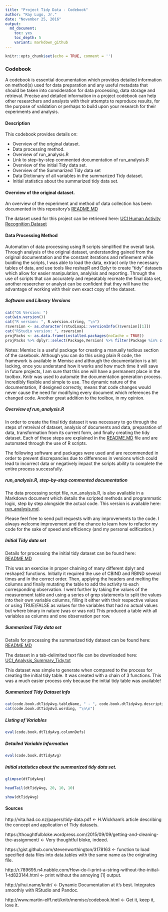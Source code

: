 ```yaml
---
title: "Project Tidy Data - Codebook"
author: "Ray Lugo, Jr."
date: "November 25, 2016"
output:
  md_document:
    toc: yes
    toc_depth: 5
    variant: markdown_github
---
```

```r
knitr::opts_chunk$set(echo = TRUE, comment = '')
```
### Codebook

A codebook is essential documentation which provides detailed information on method(s) used for data preparation and any useful metadata that should be taken into consideration for data processing, data storage and retrieval.  Precise and detailed information in a project codebook can help other researchers and analysts with their attempts to reproduce results, for the purpose of validation or perhaps to build upon your research for their experiments and analysis.

#### Description

This codebook provides details on:

- Overview of the original dataset.
- Data processing method.
- Overview of run\_analysis.R
- Link to step-by-step commented documentation of run\_analysis.R
- Overview of the initial Tidy data set.
- Overview of the Summarized Tidy data set
- Data Dictionary of all variables in the summarized Tidy dataset.
- Initial statistics about the summarized tidy data set.


#### Overview of the original dataset.

An overview of the experiment and method of data collection has been documented in this repository's  [README.MD](https://github.com/rlugojr/Project_Tidy_Data#original-experiment)

The dataset used for this project can be retrieved here: [UCI Human Activity Recognition Dataset](https://d396qusza40orc.cloudfront.net/getdata%2Fprojectfiles%2FUCI%20HAR%20Dataset.zip)


#### Data Processing Method

Automation of data processing using R scripts simplified the overall task.  Through analysis of the original dataset, understanding gained from the original documentation and the constant iterations and refinement while buidling the scripts, I was able to load the data, extract only the necessary tables of data, and use tools like reshapR and Dplyr to create "tidy" datasets which allow for easier manipulation, analyisis and reporting.  Through the use of scripts that can accurately and repeatably recreate the final data set, another reseercher or analyst can be confident that they will have the advantage of working with their own exact copy of the dataset.


##### Software and Library Versions

```r
cat("OS Version: ")
cat(win.version())
cat("R version: ", R.version.string, "\n")
rsversion <- as.character(rstudioapi::versionInfo()$version[[1]])
cat("RStudio version: ", rsversion)
projPacks <- as.data.frame(installed.packages(noCache = TRUE))
projPacks %>% dplyr::select(Package,Version) %>% filter(Package %in% c("data.table","dtplyr","dplyr","readr","stringr", "psych", "reshape2", "rmarkdown", "knitr", "memisc")) %>% arrange(Package,Version)
```

Notes:  Memisc is a useful package for creating a manually tedious section of the casebook.  Although you can do this using plain R code, the framework is available in Memisc and although the documentation is a bit lacking, once you understand how it works and how much time it will save in future projects, I am sure that this one will have a permanent place in the toolbox.  Knitr was used to automate the documentation generation process.  Incredibly flexible and simple to use.  The dynamic nature of the documentation, if designed correctly, means that code changes would never cause the need for modifying every document which references the changed code.  Another great addition to the toolbox, in my opinion.


##### Overview of run\_analysis.R

In order to create the final tidy dataset it was necessary to go through the steps of retreival of dataset, analysis of documents and data, preparation of data, transformation from its current form, and finally creating the tidy dataset.  Each of these steps are explained in the [README.MD](https://github.com/rlugojr/Project_Tidy_Data#data-preparation) file and are automated through the use of R scripts.

The following software and packages were used and are recommended in order to prevent discrepancies due to differences in versions which could lead to incorrect data or negatively impact the scripts ability to complete the entire process successfully.


##### run\_analysis.R, step-by-step commented documentation

The data processing script file, run\_analysis.R, is also available in a Markdown document which details the scripted methods and programmatic logic, step by step alongside the actual code.  This version is available here: [run\_analysis.md](https://github.com/rlugojr/Project_Tidy_Data/blob/master/run_analysis.md).

Please feel free to send pull requests with any improvements to the code.  I always welcome improvement and the chance to learn how to refactor my code for the sake of speed and efficiency (and my personal edification.)


##### Initial Tidy data set

Details for processing the initial tidy dataset can be found here: [README.MD](https://github.com/rlugojr/Project_Tidy_Data#data-preparation)

This was an exercise in proper chaining of many different dplyr and reshape2 functions.  Initially it required the use of CBIND and RBIND several times and in the correct order.  Then, applying the headers and melting the columns and finally mutating the table to add the activity to each corresponding observation.  I went further by taking the values of the measurement table and using a series of grep statements to split the values into their own variable columns, filling it either with their respective values or using TRUE\\FALSE as values for the variables that had no actual values but where binary in nature (was or was not)  This produced a table with all variables as columns and one observation per row.


##### Summarized Tidy data set

Details for processing the summarized tidy dataset can be found here: [README.MD](https://github.com/rlugojr/Project_Tidy_Data#data-preparation)

The dataset in a tab-delimited text file can be downloaded here: [UCI_Analysis_Summary_Tidy.txt](https://github.com/rlugojr/Project_Tidy_Data/data/UCI_Analysis_Summary_Tidy.txt)

This dataset was simple to generate when compared to the process for creating the initial tidy table.  It was created with a chain of 3 functions.  This was a much easier process only because the initial tidy table was available!

##### Summarized Tidy Dataset Info

```r
cat(code.book.dtTidyAvg.tableName, " - ", code.book.dtTidyAvg.description, "\n\n")
cat(code.book.dtTidyAvd.wording, "\n\n")
```

##### Listing of Variables

```r
eval(code.book.dtTidyAvg.columnDefs)
```

##### Detailed Variable Information

```r
eval(code.book.dtTidyAvg)
```

##### Initial statistics about the summarized tidy data set.


```r
glimpse(dtTidyAvg)
```

```r
headTail(dtTidyAvg, 20, 10, 10)
```

```r
show(dtTidyAvg)
```




#### Sources

http://vita.had.co.nz/papers/tidy-data.pdf <- H.Wickham's article describing the concept and application of Tidy datasets.

https://thoughtfulbloke.wordpress.com/2015/09/09/getting-and-cleaning-the-assignment/ <- Very thoughtful bloke, indeed.

https://gist.github.com/stevenworthington/3178163 <- function to load specified data files into data.tables with the same name as the originating file.

http://r.789695.n4.nabble.com/How-do-I-print-a-string-without-the-initial-1-td823144.html <- print without the annoying [1] output.

http://yihui.name/knitr/ <- Dynamic Documentation at it's best.  Integrates smoothly with RStudio and Pandoc.

http://www.martin-elff.net/knitr/memisc/codebook.html <- Get it, keep it, love it.

